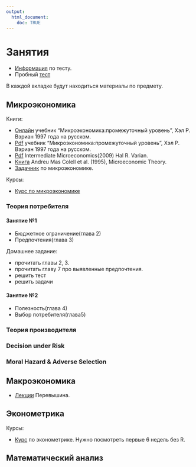 ```yaml
---
output: 
  html_document:
    doc: TRUE
---
```


# Занятия {.tabset .tabset-fade .tabset-pills}

* [Информация](https://www.en.master.econ.uni-muenchen.de/application/application_process/org_test_of_adm/index.html#top) по тесту.
* Пробный [тест](https://github.com/ahmedushka7/economy/raw/master/docs/example_test.pdf)

В каждой вкладке будут находиться материалы по предмету.

## Микроэкономика{#tab-1}

Книги:

* [Онлайн](http://freakonomics.ru/) учебник "Микроэкономика:промежуточный уровень", Xэл Р. Вэриан 1997 года на русском.
* [Pdf](https://github.com/ahmedushka7/economy/raw/master/docs/varian.pdf) учебник "Микроэкономика:промежуточный уровень", Xэл Р. Вэриан 1997 года на русском.
* [Pdf](https://github.com/ahmedushka7/economy/raw/master/docs/varian_en.pdf) Intermediate Microeconomics(2009) Hal R. Varian. 
* [Книга](https://github.com/ahmedushka7/economy/raw/master/docs/microeconomic_theory.pdf) Andreu Mas Colell et al. (1995), Microeconomic Theory.
* [Задачник](https://github.com/ahmedushka7/economy/raw/master/docs/micro.pdf) по микроэкономике.

Курсы:

* [Курс по микроэкономике](https://openedu.ru/course/hse/MICREC/)

### Теория потребителя

#### Занятие №1

* Бюджетное ограничение(глава 2)
* Предпочтения(глава 3)

Домашнее задание: 

* прочитать главы 2, 3.
* прочитать главу 7 про выявленные предпочтения.
* решить тест
* решить задачи 

#### Занятие №2

* Полезность(глава 4)
* Выбор потребителя(глава5)

### Теория производителя

### Decision under Risk

### Moral Hazard & Adverse Selection

## Макроэкономика{#tab-2}

* [Лекции](https://www.youtube.com/playlist?list=PLHFhypHwa6J2a0sjscbcEJOEobb2pgXFE) Перевышина.

## Эконометрика{#tab-3}

Курсы:

* [Курс](https://www.coursera.org/learn/ekonometrika) по эконометрике. Нужно посмотреть первые 6 недель без R.

## Математический анализ{#tab-4}